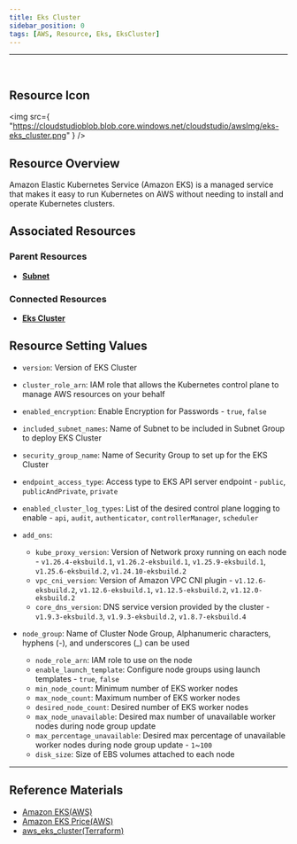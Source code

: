 ```yaml
---
title: Eks Cluster
sidebar_position: 0
tags: [AWS, Resource, Eks, EksCluster]
---
```


<hr />
<br />

## Resource Icon

<img
    src={
        "https://cloudstudioblob.blob.core.windows.net/cloudstudio/awsImg/eks-eks_cluster.png"
    }
/>

## Resource Overview

Amazon Elastic Kubernetes Service (Amazon EKS) is a managed service that makes it easy to run Kubernetes on AWS without needing to install and operate Kubernetes clusters.

## Associated Resources

### Parent Resources

-   [**Subnet**](https://docs.cstudio.app/docs/resource/aws/Vpc/Subnet)

### Connected Resources

-   [**Eks Cluster**](https://docs.cstudio.app/docs/resource/aws/Eks/EksCluster)


## Resource Setting Values

-   `version`: Version of EKS Cluster
-   `cluster_role_arn`: IAM role that allows the Kubernetes control plane to manage AWS resources on your behalf
-   `enabled_encryption`: Enable Encryption for Passwords - `true`, `false`
-   `included_subnet_names`: Name of Subnet to be included in Subnet Group to deploy EKS Cluster
-   `security_group_name`: Name of Security Group to set up for the EKS Cluster
-   `endpoint_access_type`: Access type to EKS API server endpoint - `public`, `publicAndPrivate`, `private`
-   `enabled_cluster_log_types`: List of the desired control plane logging to enable - `api`, `audit`, `authenticator`, `controllerManager`, `scheduler`
-   `add_ons`:
    -   `kube_proxy_version`: Version of Network proxy running on each node - `v1.26.4-eksbuild.1`, `v1.26.2-eksbuild.1`, `v1.25.9-eksbuild.1`, `v1.25.6-eksbuild.2`, `v1.24.10-eksbuild.2`
    -   `vpc_cni_version`: Version of Amazon VPC CNI plugin - `v1.12.6-eksbuild.2`, `v1.12.6-eksbuild.1`, `v1.12.5-eksbuild.2`, `v1.12.0-eksbuild.2`
    -   `core_dns_version`: DNS service version provided by the cluster - `v1.9.3-eksbuild.3`, `v1.9.3-eksbuild.2`, `v1.8.7-eksbuild.4`

-   `node_group`: Name of Cluster Node Group, Alphanumeric characters, hyphens (-), and underscores (_) can be used
    -   `node_role_arn`: IAM role to use on the node
    -   `enable_launch_template`: Configure node groups using launch templates - `true`, `false`
    -   `min_node_count`: Minimum number of EKS worker nodes
    -   `max_node_count`: Maximum number of EKS worker nodes
    -   `desired_node_count`: Desired number of EKS worker nodes
    -   `max_node_unavailable`: Desired max number of unavailable worker nodes during node group update
    -   `max_percentage_unavailable`: Desired max percentage of unavailable worker nodes during node group update - `1`~`100`
    -   `disk_size`: Size of EBS volumes attached to each node

---

## Reference Materials

-   [Amazon EKS(AWS)](https://docs.aws.amazon.com/ko_kr/eks/latest/userguide/what-is-eks.html)
-   [Amazon EKS Price(AWS)](https://aws.amazon.com/ko/eks/pricing/)
-   [aws_eks_cluster(Terraform)](https://registry.terraform.io/providers/hashicorp/aws/latest/docs/resources/eks_cluster)
